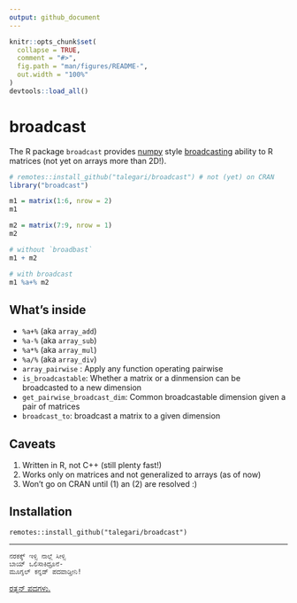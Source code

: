 ```yaml
---
output: github_document
---
```


<!-- README.md is generated from README.Rmd. Please edit that file -->

```r
knitr::opts_chunk$set(
  collapse = TRUE,
  comment = "#>",
  fig.path = "man/figures/README-",
  out.width = "100%"
)
devtools::load_all()
```

# broadcast

<!-- badges: start -->

<!-- badges: end -->

The R package `broadcast` provides [numpy](https://numpy.org/doc/stable/index.html) style [broadcasting](https://numpy.org/doc/stable/user/basics.broadcasting.html) ability to R matrices (not yet on arrays more than 2D!).

```r
# remotes::install_github("talegari/broadcast") # not (yet) on CRAN
library("broadcast")
```

```r
m1 = matrix(1:6, nrow = 2)
m1

m2 = matrix(7:9, nrow = 1)
m2

# without `broadbast`
m1 + m2

# with broadcast
m1 %a+% m2
```

## What's inside

-   `%a+%` (aka `array_add`)
-   `%a-%` (aka `array_sub`)
-   `%a*%` (aka `array_mul`)
-   `%a/%` (aka `array_div`)
-   `array_pairwise` : Apply any function operating pairwise
-   `is_broadcastable`: Whether a matrix or a dinmension can be broadcasted to a new dimension
-   `get_pairwise_broadcast_dim`: Common broadcastable dimension given a pair of matrices
-   `broadcast_to`: broadcast a matrix to a given dimension

## Caveats

1.  Written in R, not C++ (still plenty fast!)
2.  Works only on matrices and not generalized to arrays (as of now)
3.  Won't go on CRAN until (1) an (2) are resolved :)

## Installation

```         
remotes::install_github("talegari/broadcast")
```

------------------------------------------------------------------------

```         
ನರಕಕ್ಕ್ ಇಳ್ಸಿ ನಾಲ್ಗೆ ಸೀಳ್ಸಿ
ಬಾಯ್ ಒಲಿಸಾಕಿದ್ರೂನೆ-
ಮೂಗ್ನಲ್ ಕನ್ನಡ್ ಪದವಾಡ್ತೀನಿ!
```

[ರತ್ನನ್ ಪದಗಳು.](https://sites.google.com/site/kavanasangraha/%E0%B2%95%E0%B2%B5%E0%B2%A8-%E0%B2%B8%E0%B2%97%E0%B2%B0%E0%B2%B9/%E0%B2%9C-%E0%B2%AA-%E0%B2%B0%E0%B2%9C%E0%B2%B0%E0%B2%A4%E0%B2%A8/%E0%B2%B0%E0%B2%A4%E0%B2%A8%E0%B2%A8-%E0%B2%AA%E0%B2%A6%E0%B2%97%E0%B2%B3)
